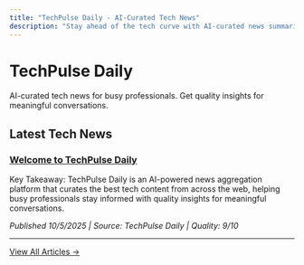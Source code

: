 ```yaml
---
title: "TechPulse Daily - AI-Curated Tech News"
description: "Stay ahead of the tech curve with AI-curated news summaries perfect for water cooler conversations."
---
```


<script type="application/ld+json">
{
  "@context": "https://schema.org",
  "@type": "WebSite",
  "name": "TechPulse Daily",
  "description": "AI-curated tech news for busy professionals. Get quality insights for meaningful conversations.",
  "url": "https://techpulsedaily.app",
  "author": {
    "@type": "Organization",
    "name": "TechPulse Team"
  }
}
</script>

# TechPulse Daily

AI-curated tech news for busy professionals. Get quality insights for meaningful conversations.

## Latest Tech News


### [Welcome to TechPulse Daily](posts/welcome-to-techpulse-daily)

Key Takeaway: TechPulse Daily is an AI-powered news aggregation platform that curates the best tech content from across the web, helping busy professionals stay informed with quality insights for meaningful conversations.

*Published 10/5/2025 | Source: TechPulse Daily | Quality: 9/10*

---

[View All Articles →](/archive)
